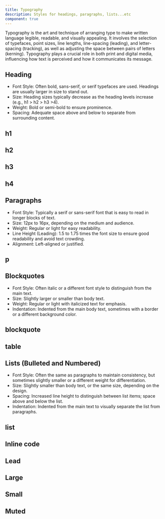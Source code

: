 ```yaml
---
title: Typography
description: Styles for headings, paragraphs, lists...etc
component: true
---
```


Typography is the art and technique of arranging type to make written language
legible, readable, and visually appealing. It involves the selection of
typefaces, point sizes, line lengths, line-spacing (leading), and
letter-spacing (tracking), as well as adjusting the space between pairs of
letters (kerning). Typography plays a crucial role in both print and digital
media, influencing how text is perceived and how it communicates its message.

<ComponentPreview
  name="typography-demo"
  className="[&>div.min-h-[350px]]:p-6"
  description="A collection of typographic elements."
/>

## Heading

- Font Style: Often bold, sans-serif, or serif typefaces are used. Headings are usually larger in size to stand out.
- Size: Heading sizes typically decrease as the heading levels increase (e.g., h1 > h2 > h3 >4).
- Weight: Bold or semi-bold to ensure prominence.
- Spacing: Adequate space above and below to separate from surrounding content.

## h1

<ComponentPreview name="typography-h1" />

## h2

<ComponentPreview name="typography-h2" />

## h3

<ComponentPreview name="typography-h3" />

## h4

<ComponentPreview name="typography-h4" />

## Paragraphs

- Font Style: Typically a serif or sans-serif font that is easy to read in longer blocks of text.
- Size: 12px to 16px, depending on the medium and audience.
- Weight: Regular or light for easy readability.
- Line Height (Leading): 1.5 to 1.75 times the font size to ensure good readability and avoid text crowding.
- Alignment: Left-aligned or justified.

## p

<ComponentPreview name="typography-p" />

## Blockquotes

- Font Style: Often italic or a different font style to distinguish from the main text.
- Size: Slightly larger or smaller than body text.
- Weight: Regular or light with italicized text for emphasis.
- Indentation: Indented from the main body text, sometimes with a border or a different background color.

## blockquote

<ComponentPreview name="typography-blockquote" />

## table

<ComponentPreview name="typography-table" />

## Lists (Bulleted and Numbered)

- Font Style: Often the same as paragraphs to maintain consistency, but sometimes slightly smaller or a different weight for differentiation.
- Size: Slightly smaller than body text, or the same size, depending on the design.
- Spacing: Increased line height to distinguish between list items; space above and below the list.
- Indentation: Indented from the main text to visually separate the list from paragraphs.

## list

<ComponentPreview name="typography-list" />

## Inline code

<ComponentPreview name="typography-inline-code" />

## Lead

<ComponentPreview name="typography-lead" />

## Large

<ComponentPreview name="typography-large" />

## Small

<ComponentPreview name="typography-small" />

## Muted

<ComponentPreview name="typography-muted" />
